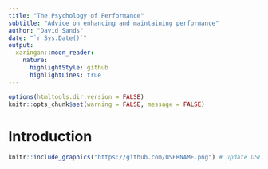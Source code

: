 ```yaml
---
title: "The Psychology of Performance"
subtitle: "Advice on enhancing and maintaining performance"
author: "David Sands"
date: "`r Sys.Date()`" 
output: 
  xaringan::moon_reader:
    nature:
      highlightStyle: github 
      highlightLines: true
---
```


<!-- Example of a comment -->

```r
options(htmltools.dir.version = FALSE)
knitr::opts_chunk$set(warning = FALSE, message = FALSE)
```


<!-- introduce yourself here -->

# Introduction

<!-- include an image here, if you have a GitHub account use your profile pic! -->

```r
knitr::include_graphics("https://github.com/USERNAME.png") # update USERNAME here
```
